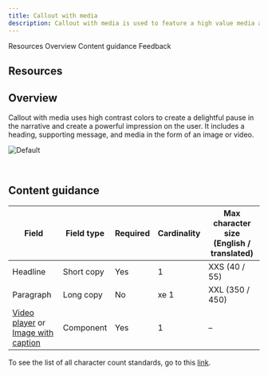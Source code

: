 ```yaml
---
title: Callout with media
description: Callout with media is used to feature a high value media asset such as a customer story.
---
```



<ComponentDescription name="Callout with media" type="layout" />

<AnchorLinks>

<AnchorLink>Resources</AnchorLink>
<AnchorLink>Overview</AnchorLink>
<AnchorLink>Content guidance</AnchorLink>
<AnchorLink>Feedback</AnchorLink>

</AnchorLinks>

## Resources
<ResourceLinks name="Callout with media" type="layout" />

## Overview

Callout with media uses high contrast colors to create a delightful pause in the narrative and create a powerful impression on the user. It includes a heading, supporting message, and media in the form of an image or video.

![Default](../../images/pattern/callout-with-media/callout-with-media.jpg)

<br />

## Content guidance

| Field                                                                                                                                                                                                          | Field type | Required | Cardinality | Max character size (English / translated) |
| -------------------------------------------------------------------------------------------------------------------------------------------------------------------------------------------------------------- | ---------- | -------- | ----------- | ----------------------------------------- |
| Headline                                                                                                                                                                                                       | Short copy | Yes      | 1           | XXS (40 / 55)                             |
| Paragraph                                                                                                                                                                                                      | Long copy  | No       | xe 1        | XXL (350 / 450)                           |
| [Video player](https://www.ibm.com/standards/carbon/components/video-player) or [Image with caption](https://www.ibm.com/standards/carbon/components/image-with-caption) | Component  | Yes      | 1           | –                                         |

To see the list of all character count standards, go to this <a href="https://github.com/carbon-design-system/carbon-for-ibm-dotcom-website/wiki/Character-count-standards" target="_blank" rel="noreferrer noopener nofollow">link</a>.

<ComponentFooter name="Callout with media" type="layout" />
